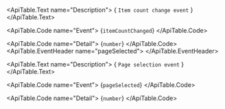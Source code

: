 <ApiTable id="event-itemCountChanged">
  <ApiTable.EventHeader name="itemCountChanged">
  </ApiTable.EventHeader>

  <ApiTable.Text name="Description">
    { `Item count change event` }
  </ApiTable.Text>

  <ApiTable.Code name="Event">
    {`itemCountChanged`}
  </ApiTable.Code>

  <ApiTable.Code name="Detail">
    {`number`}
  </ApiTable.Code>
</ApiTable>
<ApiTable id="event-pageSelected">
  <ApiTable.EventHeader name="pageSelected">
  </ApiTable.EventHeader>

  <ApiTable.Text name="Description">
    { `Page selection event` }
  </ApiTable.Text>

  <ApiTable.Code name="Event">
    {`pageSelected`}
  </ApiTable.Code>

  <ApiTable.Code name="Detail">
    {`number`}
  </ApiTable.Code>
</ApiTable>
